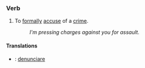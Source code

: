 ===Verb===

# To [[formal]]ly [[accuse]] of a [[crime]].
#: ''I'm pressing charges against you for assault.''

====Translations====

{{checktrans-top}}
*{{ttbc|Italian}}: [[denunciare]]
{{trans-bottom}}